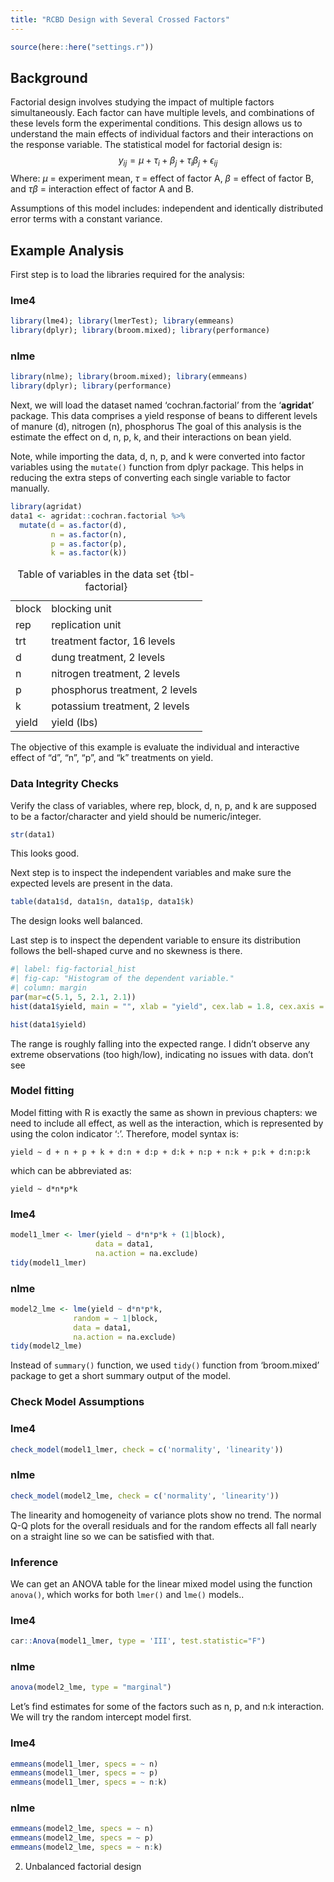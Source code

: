 ```yaml
---
title: "RCBD Design with Several Crossed Factors"
---
```


```r
source(here::here("settings.r"))
```

## Background

Factorial design involves studying the impact of multiple factors simultaneously. Each factor can have multiple levels, and combinations of these levels form the experimental conditions. This design allows us to understand the main effects of individual factors and their interactions on the response variable. The statistical model for factorial design is: $$y_{ij} = \mu +  \tau_i+ \beta_j + \tau_i\beta_j + \epsilon_{ij}$$ Where: $\mu$ = experiment mean, $\tau$ = effect of factor A, $\beta$ = effect of factor B, and $\tau\beta$ = interaction effect of factor A and B.

Assumptions of this model includes: independent and identically distributed error terms with a constant variance.

## Example Analysis

First step is to load the libraries required for the analysis:

::: panel-tabset
### lme4

```r
library(lme4); library(lmerTest); library(emmeans)
library(dplyr); library(broom.mixed); library(performance)
```

### nlme

```r
library(nlme); library(broom.mixed); library(emmeans)
library(dplyr); library(performance)
```
:::

Next, we will load the dataset named 'cochran.factorial' from the '**agridat**' package. This data comprises a yield response of beans to different levels of manure (d), nitrogen (n), phosphorus The goal of this analysis is the estimate the effect on d, n, p, k, and their interactions on bean yield.

Note, while importing the data, d, n, p, and k were converted into factor variables using the `mutate()` function from dplyr package. This helps in reducing the extra steps of converting each single variable to factor manually.

```r
library(agridat)
data1 <- agridat::cochran.factorial %>% 
  mutate(d = as.factor(d),
         n = as.factor(n),
         p = as.factor(p),
         k = as.factor(k))
```

|       |                                |
|-------|--------------------------------|
| block | blocking unit                  |
| rep   | replication unit               |
| trt   | treatment factor, 16 levels    |
| d     | dung treatment, 2 levels       |
| n     | nitrogen treatment, 2 levels   |
| p     | phosphorus treatment, 2 levels |
| k     | potassium treatment, 2 levels  |
| yield | yield (lbs)                    |

: Table of variables in the data set {tbl-factorial}

The objective of this example is evaluate the individual and interactive effect of "d", "n", "p", and "k" treatments on yield.

### Data Integrity Checks

Verify the class of variables, where rep, block, d, n, p, and k are supposed to be a factor/character and yield should be numeric/integer.

```r
str(data1)
```

This looks good.

Next step is to inspect the independent variables and make sure the expected levels are present in the data.

```r
table(data1$d, data1$n, data1$p, data1$k)
```

The design looks well balanced.

Last step is to inspect the dependent variable to ensure its distribution follows the bell-shaped curve and no skewness is there.

```r
#| label: fig-factorial_hist
#| fig-cap: "Histogram of the dependent variable."
#| column: margin
par(mar=c(5.1, 5, 2.1, 2.1))
hist(data1$yield, main = "", xlab = "yield", cex.lab = 1.8, cex.axis = 1.5)
```

```r
hist(data1$yield)
```

The range is roughly falling into the expected range. I didn't observe any extreme observations (too high/low), indicating no issues with data. don't see 

### Model fitting

Model fitting with R is exactly the same as shown in previous chapters: we need to include all effect, as well as the interaction, which is represented by using the colon indicator ‘:’. Therefore, model syntax is:

`yield ~ d + n + p + k + d:n + d:p + d:k + n:p + n:k + p:k + d:n:p:k`

which can be abbreviated as:

`yield ~ d*n*p*k`

::: panel-tabset
### lme4

```r
model1_lmer <- lmer(yield ~ d*n*p*k + (1|block),
                   data = data1, 
                   na.action = na.exclude)
tidy(model1_lmer)
```
### nlme
```r
model2_lme <- lme(yield ~ d*n*p*k,
              random = ~ 1|block,
              data = data1, 
              na.action = na.exclude)
tidy(model2_lme)
```
:::

:::: column-margin
::: callout-note
Instead of `summary()` function, we used `tidy()` function from 'broom.mixed' package to get a short summary output of the model.
:::
::::

### Check Model Assumptions

::: panel-tabset
### lme4

```r
check_model(model1_lmer, check = c('normality', 'linearity'))
```

### nlme

```r
check_model(model2_lme, check = c('normality', 'linearity'))
```
:::

The linearity and homogeneity of variance plots show no trend. The normal Q-Q plots for the overall residuals and for the random effects all fall nearly on a straight line so we can be satisfied with that.

### Inference

We can get an ANOVA table for the linear mixed model using the function `anova()`, which works for both `lmer()` and `lme()` models..

::: panel-tabset
### lme4

```r
car::Anova(model1_lmer, type = 'III', test.statistic="F")
```
### nlme
```r
anova(model2_lme, type = "marginal")
```
:::

Let’s find estimates for some of the factors such as n, p, and n:k interaction. We will try the random intercept model first.

::: panel-tabset
### lme4
```r
emmeans(model1_lmer, specs = ~ n)
emmeans(model1_lmer, specs = ~ p)
emmeans(model1_lmer, specs = ~ n:k)
```

### nlme
```r
emmeans(model2_lme, specs = ~ n)
emmeans(model2_lme, specs = ~ p)
emmeans(model2_lme, specs = ~ n:k)
```
:::

2.  Unbalanced factorial design



